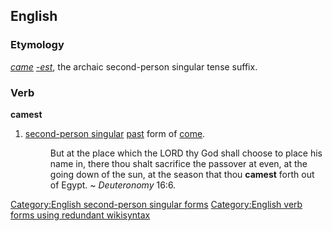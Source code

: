 ==English==

===Etymology===
''[[came]]'' ''[[-est]]'', the archaic second-person singular tense suffix.

===Verb===
'''camest'''

# {{context|archaic|lang=en}} [[second-person singular]] [[past]] form of [[come]].
#: But at the place which the LORD thy God shall choose to place his name in, there thou shalt sacrifice the passover at even, at the going down of the sun, at the season that thou '''camest''' forth out of Egypt. ~ ''Deuteronomy'' 16:6.

[[Category:English second-person singular forms]]
[[Category:English verb forms using redundant wikisyntax]]